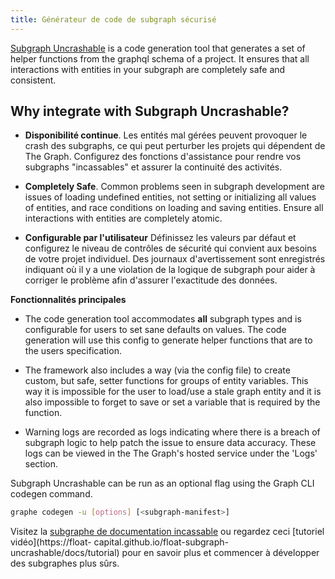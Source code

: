 ```yaml
---
title: Générateur de code de subgraph sécurisé
---
```


[Subgraph Uncrashable](https://float-capital.github.io/float-subgraph-uncrashable/) is a code generation tool that generates a set of helper functions from the graphql schema of a project. It ensures that all interactions with entities in your subgraph are completely safe and consistent.

## Why integrate with Subgraph Uncrashable?

- **Disponibilité continue**. Les entités mal gérées peuvent provoquer le crash des subgraphs, ce qui peut perturber les projets qui dépendent de The Graph. Configurez des fonctions d'assistance pour rendre vos subgraphs "incassables" et assurer la continuité des activités.

- **Completely Safe**. Common problems seen in subgraph development are issues of loading undefined entities, not setting or initializing all values of entities, and race conditions on loading and saving entities. Ensure all interactions with entities are completely atomic.

- **Configurable par l'utilisateur** Définissez les valeurs par défaut et configurez le niveau de contrôles de sécurité qui convient aux besoins de votre projet individuel. Des journaux d'avertissement sont enregistrés indiquant où il y a une violation de la logique de subgraph pour aider à corriger le problème afin d'assurer l'exactitude des données.

**Fonctionnalités principales**

- The code generation tool accommodates **all** subgraph types and is configurable for users to set sane defaults on values. The code generation will use this config to generate helper functions that are to the users specification.

- The framework also includes a way (via the config file) to create custom, but safe, setter functions for groups of entity variables. This way it is impossible for the user to load/use a stale graph entity and it is also impossible to forget to save or set a variable that is required by the function.

- Warning logs are recorded as logs indicating where there is a breach of subgraph logic to help patch the issue to ensure data accuracy. These logs can be viewed in the The Graph's hosted service under the 'Logs' section.

Subgraph Uncrashable can be run as an optional flag using the Graph CLI codegen command.

```sh
graphe codegen -u [options] [<subgraph-manifest>]
```

Visitez la [subgraphe de documentation incassable](https://float-capital.github.io/float-subgraph-uncrashable/docs/) ou regardez ceci [tutoriel vidéo](https://float- capital.github.io/float-subgraph-uncrashable/docs/tutorial) pour en savoir plus et commencer à développer des subgraphes plus sûrs.
